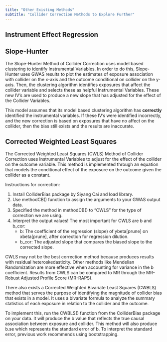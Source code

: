 ```yaml
---
title: "Other Existing Methods"
subtitle: "Collider Correction Methods to Explore Further"
---
```


## **Instrument Effect Regression**





## **Slope-Hunter**

The Slope-Hunter Method of Collider Correction uses model based clustering to identify Instrumental Variables. In order to do this, Slope-Hunter uses GWAS results to plot the estimates of exposure association with collider on the x-axis and the outcome conditional on collider on the y-axis. Then, the clustering algorithm identifies exposures that affect the collider variable and selects these as helpful Instrumental Variables. These new IV's are used to produce a new slope that has adjusted for the effect of the Collider Variables.

This model assumes that its model based clustering algorithm has **correctly** identified the instrumental variables. If these IV's were identified incorrectly, and the new correction is based on exposures that have no affect on the collider, then the bias still exists and the results are inaccurate.


## **Corrected Weighted Least Squares**

The Corrected Weighted Least Squares (CWLS) Method of Collider Correction uses Instrumental Variables to adjust for the effect of the collider on the outcome variable. This method is implemented through an equation that models the conditional effect of the exposure on the outcome given the collider as a constant. 

Instructions for correction:

1. Install ColliderBias package by Siyang Cai and load library.
2. Use methodCB() function to assign the arguments to your GWAS output data.
3. Specified the method in methodCB() to "CWLS" for the type of correction we are using. 
4. Interpret the output values! The most important for CWLS are b and b_cor:
    - b: The coefficient of the regression (slope) of ybeta[prune] on xbeta[prune], after correction for regression dilution.
    - b_cor: The adjusted slope that compares the biased slope to the corrected slope.

CWLS may not be the best correction method because produces results with residual heteroskedasticity. Other methods like Mendelian Randomization are more effective when accounting for variance in the b coefficient. Results from CWLS can be compared to MR through the MR-Robust Adjusted Profile Score (MR-RAPS). 

There also exists a Corrected Weighted Bivariate Least Squares (CWBLS) method that serves the purpose of identifying the magnitude of collider bias that exists in a model. It uses a bivariate formula to analyze the summary statistics of each exposure in relation to the collider and the outcome. 

To implement this, run the CWBLS() function from the ColliderBias package on your data. It will produce the b value that reflects the true causal association between exposure and collider. This method will also produce b.se which represents the standard error of b. To interpret the standard error, previous work recommends using bootstrapping. 




